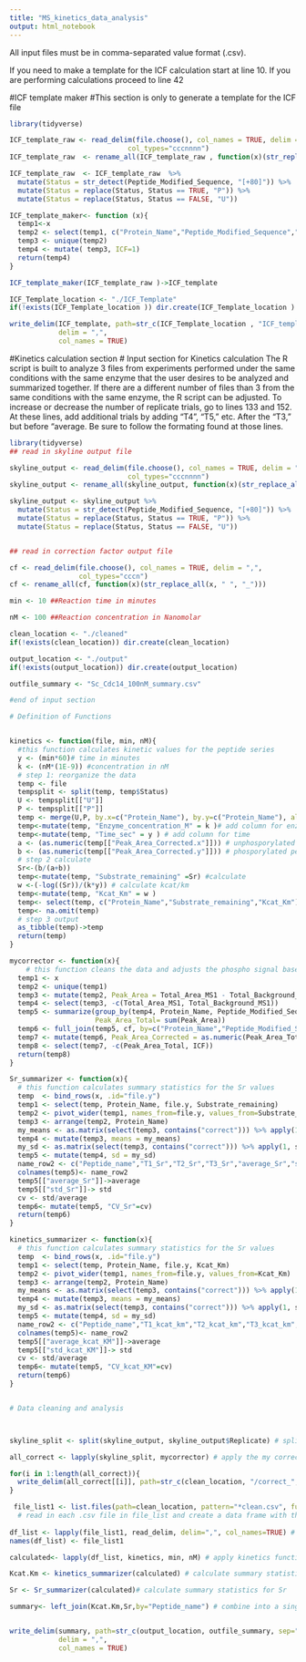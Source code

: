 ---
title: "MS_kinetics_data_analysis"
output: html_notebook
---

All input files must be in comma-separated value format (.csv). 

If you need to make a template for the ICF calculation  start at line 10. If you are performing calculations proceed to line 42

#ICF template maker
#This section is only to generate a template for the ICF file 
```{r}
library(tidyverse)

ICF_template_raw <- read_delim(file.choose(), col_names = TRUE, delim = ",", 
                             col_types="cccnnnn")
ICF_template_raw  <- rename_all(ICF_template_raw , function(x)(str_replace_all(x, " ", "_")))

ICF_template_raw  <- ICF_template_raw  %>%
  mutate(Status = str_detect(Peptide_Modified_Sequence, "[+80]")) %>%
  mutate(Status = replace(Status, Status == TRUE, "P")) %>%
  mutate(Status = replace(Status, Status == FALSE, "U"))

ICF_template_maker<- function (x){
  temp1<-x
  temp2 <- select(temp1, c("Protein_Name","Peptide_Modified_Sequence","Status"))
  temp3 <- unique(temp2)
  temp4 <- mutate( temp3, ICF=1)
  return(temp4)
}

ICF_template_maker(ICF_template_raw )->ICF_template

ICF_Template_location <- "./ICF_Template"
if(!exists(ICF_Template_location )) dir.create(ICF_Template_location )

write_delim(ICF_template, path=str_c(ICF_Template_location , "ICF_template.csv", sep="/"),
            delim = ",",
            col_names = TRUE)

```
#Kinetics calculation section 
# Input section for Kinetics calculation 
The R script is built to analyze 3 files from experiments performed under the same conditions with the same enzyme that the user desires to be analyzed and summarized together. If there are a different number of files than 3 from the same conditions with the same enzyme, the R script can be adjusted. To increase or decrease the number of replicate trials, go to lines 133 and 152. At these lines, add additional trials by adding "T4", "T5," etc. After the "T3," but before "average. Be sure to follow the formating found at those lines.  

```{r}
library(tidyverse)
## read in skyline output file

skyline_output <- read_delim(file.choose(), col_names = TRUE, delim = ",", 
                             col_types="cccnnnn")
skyline_output <- rename_all(skyline_output, function(x)(str_replace_all(x, " ", "_")))

skyline_output <- skyline_output %>%
  mutate(Status = str_detect(Peptide_Modified_Sequence, "[+80]")) %>%
  mutate(Status = replace(Status, Status == TRUE, "P")) %>%
  mutate(Status = replace(Status, Status == FALSE, "U"))


## read in correction factor output file

cf <- read_delim(file.choose(), col_names = TRUE, delim = ",", 
                 col_types="cccn")
cf <- rename_all(cf, function(x)(str_replace_all(x, " ", "_")))

min <- 10 ##Reaction time in minutes

nM <- 100 ##Reaction concentration in Nanomolar 

clean_location <- "./cleaned"
if(!exists(clean_location)) dir.create(clean_location)

output_location <- "./output"
if(!exists(output_location)) dir.create(output_location)

outfile_summary <- "Sc_Cdc14_100nM_summary.csv"

#end of input section

# Definition of Functions 


kinetics <- function(file, min, nM){
  #this function calculates kinetic values for the peptide series 
  y <- (min*60)# time in minutes
  k <- (nM*(1E-9)) #concentration in nM
  # step 1: reorganize the data 
  temp <- file
  tempsplit <- split(temp, temp$Status)
  U <- tempsplit[["U"]]
  P <- tempsplit[["P"]]
  temp <- merge(U,P, by.x=c("Protein_Name"), by.y=c("Protein_Name"), all.x=TRUE, all.y=TRUE)
  temp<-mutate(temp, "Enzyme_concentration_M" = k )# add column for enzyme concentration
  temp<-mutate(temp, "Time_sec" = y ) # add column for time
  a <- (as.numeric(temp[["Peak_Area_Corrected.x"]])) # unphosporylated peak area
  b <- (as.numeric(temp[["Peak_Area_Corrected.y"]])) # phosporylated peak area
  # step 2 calculate 
  Sr<-(b/(a+b))
  temp<-mutate(temp, "Substrate_remaining" =Sr) #calculate 
  w <-(-log((Sr))/(k*y)) # calculate kcat/km
  temp<-mutate(temp, "Kcat_Km" = w )
  temp<- select(temp, c("Protein_Name","Substrate_remaining","Kcat_Km"))
  temp<- na.omit(temp)
  # step 3 output 
  as_tibble(temp)->temp
  return(temp)
}

mycorrector <- function(x){
    # this function cleans the data and adjusts the phospho signal based on the correction factor from the lambda phosphatase data
  temp1 <- x
  temp2 <- unique(temp1)
  temp3 <- mutate(temp2, Peak_Area = Total_Area_MS1 - Total_Background_MS1)
  temp4 <- select(temp3, -c(Total_Area_MS1, Total_Background_MS1))
  temp5 <- summarize(group_by(temp4, Protein_Name, Peptide_Modified_Sequence, Status),
                     Peak_Area_Total= sum(Peak_Area))
  temp6 <- full_join(temp5, cf, by=c("Protein_Name","Peptide_Modified_Sequence", "Status"))
  temp7 <- mutate(temp6, Peak_Area_Corrected = as.numeric(Peak_Area_Total) * as.numeric(ICF))
  temp8 <- select(temp7, -c(Peak_Area_Total, ICF))
  return(temp8)
}

Sr_summarizer <- function(x){
  # this function calculates summary statistics for the Sr values 
  temp  <- bind_rows(x, .id="file.y") 
  temp1 <- select(temp, Protein_Name, file.y, Substrate_remaining) 
  temp2 <- pivot_wider(temp1, names_from=file.y, values_from=Substrate_remaining) 
  temp3 <- arrange(temp2, Protein_Name)
  my_means <- as.matrix(select(temp3, contains("correct"))) %>% apply(1, mean)
  temp4 <- mutate(temp3, means = my_means)
  my_sd <- as.matrix(select(temp3, contains("correct"))) %>% apply(1, sd)
  temp5 <- mutate(temp4, sd = my_sd)
  name_row2 <- c("Peptide_name","T1_Sr","T2_Sr","T3_Sr","average_Sr","std_Sr")
  colnames(temp5)<- name_row2
  temp5[["average_Sr"]]->average
  temp5[["std_Sr"]]-> std
  cv <- std/average
  temp6<- mutate(temp5, "CV_Sr"=cv)
  return(temp6)
}

kinetics_summarizer <- function(x){
  # this function calculates summary statistics for the Sr values 
  temp  <- bind_rows(x, .id="file.y") 
  temp1 <- select(temp, Protein_Name, file.y, Kcat_Km) 
  temp2 <- pivot_wider(temp1, names_from=file.y, values_from=Kcat_Km) 
  temp3 <- arrange(temp2, Protein_Name)
  my_means <- as.matrix(select(temp3, contains("correct"))) %>% apply(1, mean)
  temp4 <- mutate(temp3, means = my_means)
  my_sd <- as.matrix(select(temp3, contains("correct"))) %>% apply(1, sd)
  temp5 <- mutate(temp4, sd = my_sd)
  name_row2 <- c("Peptide_name","T1_kcat_km","T2_kcat_km","T3_kcat_km","average_kcat_KM","std_kcat_KM")
  colnames(temp5)<- name_row2
  temp5[["average_kcat_KM"]]->average
  temp5[["std_kcat_KM"]]-> std
  cv <- std/average
  temp6<- mutate(temp5, "CV_kcat_KM"=cv)
  return(temp6)
}


# Data cleaning and analysis



skyline_split <- split(skyline_output, skyline_output$Replicate) # split the skyline file into individual replicates 

all_correct <- lapply(skyline_split, mycorrector) # apply the my corrector function across all replicates

for(i in 1:length(all_correct)){
  write_delim(all_correct[[i]], path=str_c(clean_location, "/correct_", names(all_correct)[i], "_clean.csv", sep=""), delim=",") # output cleaned files 
}

 file_list1 <- list.files(path=clean_location, pattern="*clean.csv", full.names=TRUE) # create list of all .csv files in folder
  # read in each .csv file in file_list and create a data frame with the same name as the .csv file
 
df_list <- lapply(file_list1, read_delim, delim=",", col_names=TRUE) # add the file name into each individual file as a column in list 1
names(df_list) <- file_list1

calculated<- lapply(df_list, kinetics, min, nM) # apply kinetics function each individual file in the sequence 

Kcat.Km <- kinetics_summarizer(calculated) # calculate summary statistics for kcat/km

Sr <- Sr_summarizer(calculated)# calculate summary statistics for Sr

summary<- left_join(Kcat.Km,Sr,by="Peptide_name") # combine into a single tibble


write_delim(summary, path=str_c(output_location, outfile_summary, sep="/"),
            delim = ",",
            col_names = TRUE)

```
